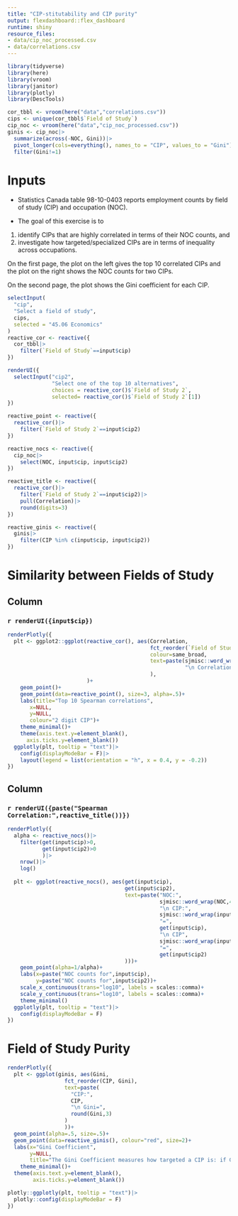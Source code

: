 ```yaml
---
title: "CIP-stitutability and CIP purity"
output: flexdashboard::flex_dashboard
runtime: shiny
resource_files:
- data/cip_noc_processed.csv
- data/correlations.csv
---
```


```r
library(tidyverse)
library(here)
library(vroom)
library(janitor)
library(plotly)
library(DescTools)
```

```r
cor_tbbl <- vroom(here("data","correlations.csv"))
cips <- unique(cor_tbbl$`Field of Study`)
cip_noc <- vroom(here("data","cip_noc_processed.csv"))
ginis <- cip_noc|>
  summarize(across(-NOC, Gini))|>
  pivot_longer(cols=everything(), names_to = "CIP", values_to = "Gini")|>
  filter(Gini!=1)
```


Inputs {.sidebar}
=====================================


*  Statistics Canada table 98-10-0403 reports employment counts by field of study (CIP) and occupation (NOC).

*  The goal of this exercise is to 

1) identify CIPs that are highly correlated in terms of their NOC counts, and 
2) investigate how targeted/specialized CIPs are in terms of inequality across occupations.  

On the first page, the plot on the left gives the top 10 correlated CIPs and the plot on the right shows the NOC counts for two CIPs.

On the second page, the plot shows the Gini coefficient for each CIP.


```r
selectInput(
  "cip",
  "Select a field of study",
  cips,
  selected = "45.06 Economics"
)
reactive_cor <- reactive({
  cor_tbbl|>
    filter(`Field of Study`==input$cip)
})

renderUI({
  selectInput("cip2", 
              "Select one of the top 10 alternatives", 
              choices = reactive_cor()$`Field of Study 2`, 
              selected= reactive_cor()$`Field of Study 2`[1])
})

reactive_point <- reactive({
  reactive_cor()|>
    filter(`Field of Study 2`==input$cip2)
})

reactive_nocs <- reactive({
  cip_noc|>
    select(NOC, input$cip, input$cip2)
})

reactive_title <- reactive({
  reactive_cor()|>
    filter(`Field of Study 2`==input$cip2)|>
    pull(Correlation)|>
    round(digits=3)
})

reactive_ginis <- reactive({
  ginis|>
    filter(CIP %in% c(input$cip, input$cip2))
})

```

Similarity between Fields of Study
=====================================  
 
Column
-------------------------------------
    
### `r renderUI({input$cip})`
    
```r
renderPlotly({
  plt <- ggplot2::ggplot(reactive_cor(), aes(Correlation, 
                                             fct_reorder(`Field of Study 2`, Correlation), 
                                             colour=same_broad,
                                             text=paste(sjmisc::word_wrap(`Field of Study 2`,40),
                                                        "\n Correlation:",round(Correlation, 3))
                                             ),
                         )+
    geom_point()+
    geom_point(data=reactive_point(), size=3, alpha=.5)+
    labs(title="Top 10 Spearman correlations",
       x=NULL, 
       y=NULL,
       colour="2 digit CIP")+
    theme_minimal()+ 
    theme(axis.text.y=element_blank(), 
      axis.ticks.y=element_blank()) 
  ggplotly(plt, tooltip = "text")|>
    config(displayModeBar = F)|>
    layout(legend = list(orientation = "h", x = 0.4, y = -0.2))
})
```

Column
-------------------------------------

### `r renderUI({paste("Spearman Correlation:",reactive_title())})`

```r
renderPlotly({
  alpha <- reactive_nocs()|>
    filter(get(input$cip)>0,
           get(input$cip2)>0
           )|>
    nrow()|>
    log()
 
  plt <- ggplot(reactive_nocs(), aes(get(input$cip), 
                                     get(input$cip2),
                                     text=paste("NOC:",
                                                sjmisc::word_wrap(NOC,40),
                                                "\n CIP:",
                                                sjmisc::word_wrap(input$cip,40),
                                                "=",
                                                get(input$cip),
                                                "\n CIP",
                                                sjmisc::word_wrap(input$cip2,40),
                                                "=",
                                                get(input$cip2)
                                     )))+
    geom_point(alpha=1/alpha)+
    labs(x=paste("NOC counts for",input$cip),
         y=paste("NOC counts for",input$cip2))+
    scale_x_continuous(trans="log10", labels = scales::comma)+
    scale_y_continuous(trans="log10", labels = scales::comma)+
    theme_minimal()
  ggplotly(plt, tooltip = "text")|>
    config(displayModeBar = F)
})
```

Field of Study Purity
=====================================================

```r
renderPlotly({
  plt <- ggplot(ginis, aes(Gini,
                  fct_reorder(CIP, Gini),
                  text=paste(
                    "CIP:",
                    CIP,
                    "\n Gini=",
                    round(Gini,3)
                  )
                  ))+
  geom_point(alpha=.5, size=.5)+
  geom_point(data=reactive_ginis(), colour="red", size=2)+  
  labs(x="Gini Coefficient",
       y=NULL,
       title="The Gini Coefficient measures how targeted a CIP is: if Gini=1 all grads employed in single NOC")+
    theme_minimal()+
  theme(axis.text.y=element_blank(),
        axis.ticks.y=element_blank())

plotly::ggplotly(plt, tooltip = "text")|>
  plotly::config(displayModeBar = F)
})
```




